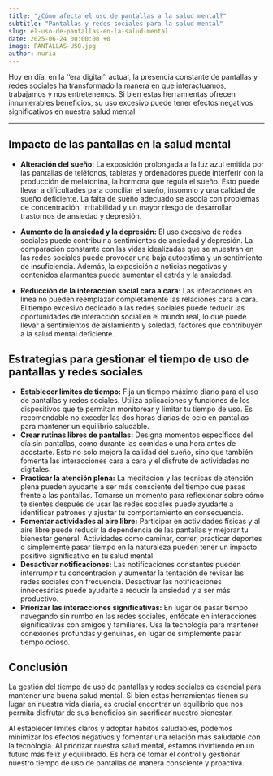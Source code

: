 ```yaml
---
title: "¿Cómo afecta el uso de pantallas a la salud mental?"
subtitle: "Pantallas y redes sociales para la salud mental"
slug: el-uso-de-pantallas-en-la-salud-mental
date: 2025-06-24 00:00:00 +0
image: PANTALLAS-USO.jpg 
author: nuria
---
```


Hoy en día, en la ‘‘era digital’’ actual, la presencia constante de pantallas y redes sociales ha transformado la manera en que interactuamos, trabajamos y nos entretenemos. Si bien estas herramientas ofrecen innumerables beneficios, su uso excesivo puede tener efectos negativos significativos en nuestra salud mental. 

---

## Impacto de las pantallas en la salud mental
- **Alteración del sueño:** La exposición prolongada a la luz azul emitida por las pantallas de teléfonos, tabletas y ordenadores puede interferir con la producción de melatonina, la hormona que regula el sueño. Esto puede llevar a dificultades para conciliar el sueño, insomnio y una calidad de sueño deficiente. La falta de sueño adecuado se asocia con problemas de concentración, irritabilidad y un mayor riesgo de desarrollar trastornos de ansiedad y depresión. 

- **Aumento de la ansiedad y la depresión:** El uso excesivo de redes sociales puede contribuir a sentimientos de ansiedad y depresión. La comparación constante con las vidas idealizadas que se muestran en las redes sociales puede provocar una baja autoestima y un sentimiento de insuficiencia. Además, la exposición a noticias negativas y contenidos alarmantes puede aumentar el estrés y la ansiedad.

- **Reducción de la interacción social cara a cara:** Las interacciones en línea no pueden reemplazar completamente las relaciones cara a cara. El tiempo excesivo dedicado a las redes sociales puede reducir las oportunidades de interacción social en el mundo real, lo que puede llevar a sentimientos de aislamiento y soledad, factores que contribuyen a la salud mental deficiente.

## Estrategias para gestionar el tiempo de uso de pantallas y redes sociales
- **Establecer límites de tiempo:** Fija un tiempo máximo diario para el uso de pantallas y redes sociales. Utiliza aplicaciones y funciones de los dispositivos que te permitan monitorear y limitar tu tiempo de uso. Es recomendable no exceder las dos horas diarias de ocio en pantallas para mantener un equilibrio saludable.
- **Crear rutinas libres de pantallas:** Designa momentos específicos del día sin pantallas, como durante las comidas o una hora antes de acostarte. Esto no solo mejora la calidad del sueño, sino que también fomenta las interacciones cara a cara y el disfrute de actividades no digitales.
- **Practicar la atención plena:** La meditación y las técnicas de atención plena pueden ayudarte a ser más consciente del tiempo que pasas frente a las pantallas. Tomarse un momento para reflexionar sobre cómo te sientes después de usar las redes sociales puede ayudarte a identificar patrones y ajustar tu comportamiento en consecuencia.
- **Fomentar actividades al aire libre:** Participar en actividades físicas y al aire libre puede reducir la dependencia de las pantallas y mejorar tu bienestar general. Actividades como caminar, correr, practicar deportes o simplemente pasar tiempo en la naturaleza pueden tener un impacto positivo significativo en tu salud mental.
- **Desactivar notificaciones:** Las notificaciones constantes pueden interrumpir tu concentración y aumentar la tentación de revisar las redes sociales con frecuencia. Desactivar las notificaciones innecesarias puede ayudarte a reducir la ansiedad y a ser más productivo.
- **Priorizar las interacciones significativas:** En lugar de pasar tiempo navegando sin rumbo en las redes sociales, enfócate en interacciones significativas con amigos y familiares. Usa la tecnología para mantener conexiones profundas y genuinas, en lugar de simplemente pasar tiempo ocioso.

## Conclusión
La gestión del tiempo de uso de pantallas y redes sociales es esencial para mantener una buena salud mental. Si bien estas herramientas tienen su lugar en nuestra vida diaria, es crucial encontrar un equilibrio que nos permita disfrutar de sus beneficios sin sacrificar nuestro bienestar. 

Al establecer límites claros y adoptar hábitos saludables, podemos minimizar los efectos negativos y fomentar una relación más saludable con la tecnología.
Al priorizar nuestra salud mental, estamos invirtiendo en un futuro más feliz y equilibrado. Es hora de tomar el control y gestionar nuestro tiempo de uso de pantallas de manera consciente y proactiva.


